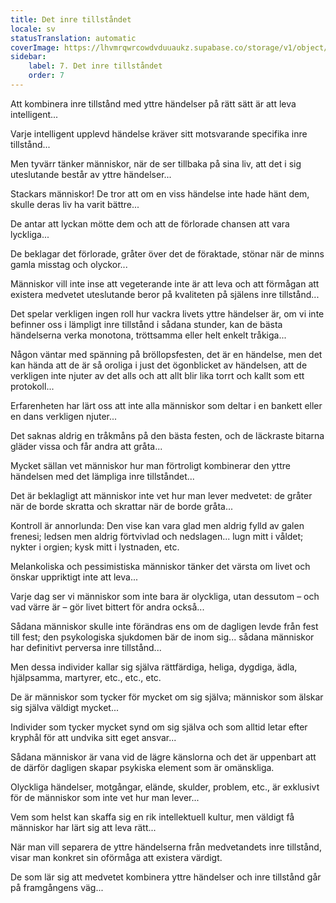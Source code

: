 ```yaml
---
title: Det inre tillståndet
locale: sv
statusTranslation: automatic
coverImage: https://lhvmrqwrcowdvduuaukz.supabase.co/storage/v1/object/public/strapi-uploads/small_cover-tratado-de-psicologia-revolucionaria.webp-5e15e1cec4e0ebebcde5d7fc7565d8fd.webp
sidebar:
    label: 7. Det inre tillståndet
    order: 7
---
```

Att kombinera inre tillstånd med yttre händelser på rätt sätt är att leva intelligent...

Varje intelligent upplevd händelse kräver sitt motsvarande specifika inre tillstånd...

Men tyvärr tänker människor, när de ser tillbaka på sina liv, att det i sig uteslutande består av yttre händelser...

Stackars människor! De tror att om en viss händelse inte hade hänt dem, skulle deras liv ha varit bättre...

De antar att lyckan mötte dem och att de förlorade chansen att vara lyckliga...

De beklagar det förlorade, gråter över det de föraktade, stönar när de minns gamla misstag och olyckor...

Människor vill inte inse att vegeterande inte är att leva och att förmågan att existera medvetet uteslutande beror på kvaliteten på själens inre tillstånd...

Det spelar verkligen ingen roll hur vackra livets yttre händelser är, om vi inte befinner oss i lämpligt inre tillstånd i sådana stunder, kan de bästa händelserna verka monotona, tröttsamma eller helt enkelt tråkiga...

Någon väntar med spänning på bröllopsfesten, det är en händelse, men det kan hända att de är så oroliga i just det ögonblicket av händelsen, att de verkligen inte njuter av det alls och att allt blir lika torrt och kallt som ett protokoll...

Erfarenheten har lärt oss att inte alla människor som deltar i en bankett eller en dans verkligen njuter...

Det saknas aldrig en tråkmåns på den bästa festen, och de läckraste bitarna gläder vissa och får andra att gråta...

Mycket sällan vet människor hur man förtroligt kombinerar den yttre händelsen med det lämpliga inre tillståndet...

Det är beklagligt att människor inte vet hur man lever medvetet: de gråter när de borde skratta och skrattar när de borde gråta...

Kontroll är annorlunda: Den vise kan vara glad men aldrig fylld av galen frenesi; ledsen men aldrig förtvivlad och nedslagen... lugn mitt i våldet; nykter i orgien; kysk mitt i lystnaden, etc.

Melankoliska och pessimistiska människor tänker det värsta om livet och önskar uppriktigt inte att leva...

Varje dag ser vi människor som inte bara är olyckliga, utan dessutom – och vad värre är – gör livet bittert för andra också...

Sådana människor skulle inte förändras ens om de dagligen levde från fest till fest; den psykologiska sjukdomen bär de inom sig... sådana människor har definitivt perversa inre tillstånd...

Men dessa individer kallar sig själva rättfärdiga, heliga, dygdiga, ädla, hjälpsamma, martyrer, etc., etc., etc.

De är människor som tycker för mycket om sig själva; människor som älskar sig själva väldigt mycket...

Individer som tycker mycket synd om sig själva och som alltid letar efter kryphål för att undvika sitt eget ansvar...

Sådana människor är vana vid de lägre känslorna och det är uppenbart att de därför dagligen skapar psykiska element som är omänskliga.

Olyckliga händelser, motgångar, elände, skulder, problem, etc., är exklusivt för de människor som inte vet hur man lever...

Vem som helst kan skaffa sig en rik intellektuell kultur, men väldigt få människor har lärt sig att leva rätt...

När man vill separera de yttre händelserna från medvetandets inre tillstånd, visar man konkret sin oförmåga att existera värdigt.

De som lär sig att medvetet kombinera yttre händelser och inre tillstånd går på framgångens väg...

